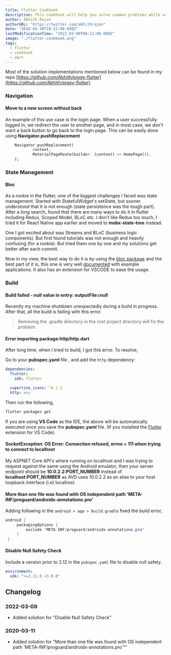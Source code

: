 ```yaml
---
title: Flutter Cookbook
description: This cookbook will help you solve common problems while writing Flutter apps.
author: Abhith Rajan
authorURL: "https://twitter.com/abhithrajan"
date: "2018-04-30T19:22:00.000Z"
lastModificationTime: "2022-03-09T00:11:00.000Z"
image: "./flutter-cookbook.png"
tags:
  - flutter
  - cookbook
  - dart
---
```


Most of the solution implementations mentioned below can be found in my repo [https://github.com/Abhith/piggy-flutter](https://github.com/Abhith/piggy-flutter).

### Navigation

#### Move to a new screen without back

An example of this use case is the login page. When a user successfully logged in, we redirect the user to another page, and in most case, we don't want a back button to go back to the login page. This can be easily done using **Navigator.pushReplacement**

```dart
    Navigator.pushReplacement(
            context,
            MaterialPageRoute(builder: (context) => HomePage()),
    );
```

### State Management

#### Bloc

As a rookie in the flutter, one of the biggest challenges I faced was state management. Started with StatefulWidget's setState, but sooner understood that it is not enough (state persistence was the tough part). After a long search, found that there are many ways to do it in flutter including Redux, Scoped Model, BLoC etc. I don't like Redux too much, I tried it for React Native app earlier and moved to **mobx-state-tree** instead.

One I got excited about was Streams and BLoC (business logic components). But first found tutorials was not enough and heavily confusing (for a rookie). But tried them one by one and my solutions get better after each commit.

Now in my view, the best way to do it is by using the [bloc package](https://github.com/felangel/bloc/) and the best part of it is, this one is very well [documented](https://bloclibrary.dev/#/) with example applications. It also has an extension for VSCODE to ease the usage.

### Build

#### Build failed - null value in entry: outputFile=null

Recently my machine shutdown unexpectedly during a build in progress. After that, all the build is failing with this error.

> Removing the .gradle directory in the root project directory will fix the problem.

#### Error importing package:http/http.dart

After long time, when I tried to build, I got this error. To resolve,

Go to your **pubspec.yaml** file , and add the `http` dependency:

```yml
dependencies:
  flutter:
    sdk: flutter

  cupertino_icons: ^0.1.2
  http: any
```

Then run the following,

```bash
flutter packages get
```

If you are using **VS Code** as the IDE, the above will be automatically executed once you save the **pubspec.yaml** file. (If you installed the [Flutter](https://marketplace.visualstudio.com/items?itemName=Dart-Code.flutter) extension for VS Code).

#### SocketException: OS Error: Connection refused, errno = 111 when trying to connect to localhost

My ASPNET Core API's where running on localhost and I was trying to request against the same using the Android emulator, then your server endpoint should be **10.0.2.2:PORT_NUMBER** instead of **localhost:PORT_NUMBER** as AVD uses 10.0.2.2 as an alias to your host loopback interface (i.e) localhost.

#### More than one file was found with OS independent path 'META-INF/proguard/androidx-annotations.pro'

Adding following in the `android > app > build.gradle` fixed the build error,

```java
android {
     packagingOptions {
         exclude 'META-INF/proguard/androidx-annotations.pro'
     }
 }
```

#### Disable Null Safety Check

Include a version prior to 2.12 in the `pubspec.yaml` file to disable null safety.

```yml
environment:
  sdk: ">=2.11.0 <3.0.0"
```

## Changelog

### 2022-03-09

- Added solution for "Disable Null Safety Check"

### 2020-03-11

- Added solution for "More than one file was found with OS independent path 'META-INF/proguard/androidx-annotations.pro'""
